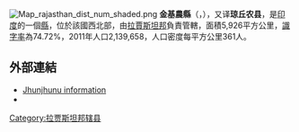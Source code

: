[[Image:Map_rajasthan_dist_num_shaded.png|right]]
'''金基農縣'''（{{lang-hi|झुंझुनू जिला}}，{{lang-en|Jhunjhunu district}}），又译'''琼丘农县'''，是[[印度|印度]]的一個[[縣|縣]]，位於該國西北部，由[[拉賈斯坦邦|拉賈斯坦邦]]負責管轄，面積5,926平方公里，[[識字率|識字率]]為74.72%，2011年人口2,139,658，人口密度每平方公里361人。

==外部連結==
* [http://www.jhunjhunu.info Jhunjhunu information] {{Wayback|url=http://www.jhunjhunu.info/ |date=20190817045836 }}
* {{official website|http://www.jhunjhunu.nic.in}}

{{Rajasthan}}
{{拉贾斯坦邦行政区划小作品}}
[[Category:拉贾斯坦邦辖县|Category:拉贾斯坦邦辖县]]